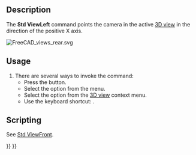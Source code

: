 <languages/>
<translate>

<!--T:11-->
{{Docnav
|[[Std_ViewBottom|ViewBottom]]
|[[Std_ViewRotateLeft|ViewRotateLeft]]
|[[Std_View_Menu|Std View Menu]]
|IconL=Std_ViewBottom.svg
|IconR=Std_ViewRotateLeft.svg
|IconC=Freecad.svg
}}

<!--T:1-->
{{GuiCommand
|Name=Std ViewLeft
|MenuLocation=View → Standard views → Left
|Workbenches=All
|Shortcut={{KEY|6}}
|SeeAlso=[[Std_ViewRear|Std ViewRear]], [[Std_ViewBottom|Std ViewBottom]]
}}

==Description== <!--T:2-->

<!--T:3-->
The '''Std ViewLeft''' command points the camera in the active [[3D_view|3D view]] in the direction of the positive X axis.

</translate>
[[Image:FreeCAD_views_rear.svg]]
<translate>
<!--T:4-->
{{Caption|Arrow 6 points in the direction of the left view}}

==Usage== <!--T:5-->

<!--T:6-->
# There are several ways to invoke the command:
#* Press the {{Button|[[Image:Std_ViewLeft.svg|16px]] [[Std_ViewLeft|Left]]}} button.
#* Select the {{MenuCommand|View → Standard views → [[Image:Std_ViewLeft.svg|16px]] Left}} option from the menu.
#* Select the {{MenuCommand|Standard views → [[Image:Std_ViewLeft.svg|16px]] Left}} option from the [[3D_view|3D view]] context menu.
#* Use the keyboard shortcut: {{KEY|6}}.

==Scripting== <!--T:7-->

<!--T:13-->
See [[Std_ViewFront#Scripting|Std ViewFront]].


<!--T:12-->
{{Docnav
|[[Std_ViewBottom|ViewBottom]]
|[[Std_ViewRotateLeft|ViewRotateLeft]]
|[[Std_View_Menu|Std View Menu]]
|IconL=Std_ViewBottom.svg
|IconR=Std_ViewRotateLeft.svg
|IconC=Freecad.svg
}}

</translate>
{{Std_Base_navi{{#translation:}}}}
{{Userdocnavi{{#translation:}}}}